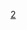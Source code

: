 {{National squad
| name        = United States women's squad 2012 Summer Olympics
| bg          = white
| fg          = #002868
| bordercolor = #BF0A30
 | country   = 美国
 | title     = 美国女子足球队参赛名单
 | team link = 美国国家女子足球队
 | comp link = 2012年夏季奥林匹克运动会女子足球比赛
 | comp      = 2012年奥运会（金牌）
| p1 = [[霍普·索罗|索罗]]
| p2 = {{le|希瑟·米茨|Heather Mitts|米茨}}
| p3 = {{le|克里斯蒂·兰波恩|Christie Rampone|兰波恩}}（[[队长 (足球)|c]]）
| p4 = {{le|贝琪·索布鲁恩|Becky Sauerbrunn|索布鲁恩}}
| p5 = {{le|凯莉·奥哈拉 (1988年)|Kelley O'Hara|奥哈拉}}
| p6 = {{le|艾米·李佩贝|Amy LePeilbet|李佩贝}}
| p7 = {{le|香侬·伯克斯|Shannon Boxx|伯克斯}}
| p8 = {{le|艾米·罗德里格兹|Amy Rodriguez|罗德里格兹}}
| p9 = {{le|希瑟·奥莱利|Heather O'Reilly|奥莱利}}
| p10= [[卡莉·劳埃德|劳埃德]]
| p11= {{le|西德尼·勒鲁|Sydney Leroux|勒鲁}}
| p12= {{le|劳伦·霍乐迪|Lauren Holiday|切妮}}
| p13= [[亚历克斯·摩根|摩根]]
| p14= [[阿比·瓦姆巴赫|瓦姆巴赫]]
| p15= [[梅根·拉皮诺|-{zh-cn:拉皮诺;zh-tw:拉皮諾;zh-hk:韋冰露;}-]]
| p16= {{le|蕾切尔·范·霍勒贝克|Rachel Van Hollebeke|布埃勒}}
| p17= {{le|托宾·希斯|Tobin Heath|希斯}}
| p18= {{le|妮可·巴恩哈特|Nicole Barnhart|巴恩哈特}}
| coach = [[皮娅·松德哈格|松德哈格]]
}}<noinclude>
[[Category:美国国家女子足球队|2]]
</noinclude>